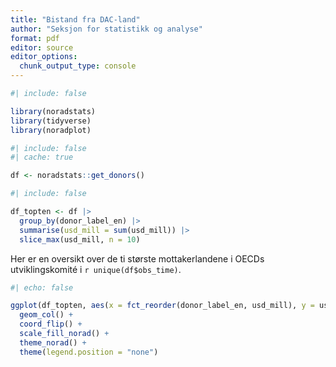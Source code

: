```yaml
---
title: "Bistand fra DAC-land"
author: "Seksjon for statistikk og analyse"
format: pdf
editor: source
editor_options: 
  chunk_output_type: console
---
```


```r
#| include: false

library(noradstats)
library(tidyverse)
library(noradplot)
```

```r
#| include: false
#| cache: true

df <- noradstats::get_donors()
```

```r
#| include: false

df_topten <- df |> 
  group_by(donor_label_en) |> 
  summarise(usd_mill = sum(usd_mill)) |> 
  slice_max(usd_mill, n = 10)
```

Her er en oversikt over de ti største mottakerlandene i OECDs utviklingskomité i `r unique(df$obs_time)`.

```r
#| echo: false

ggplot(df_topten, aes(x = fct_reorder(donor_label_en, usd_mill), y = usd_mill, fill = donor_label_en)) +
  geom_col() +
  coord_flip() +
  scale_fill_norad() +
  theme_norad() +
  theme(legend.position = "none")
```

